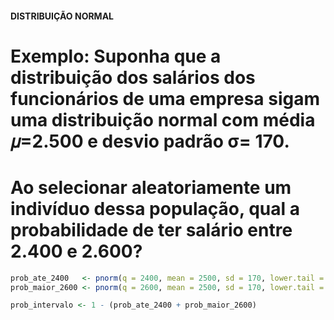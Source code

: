 #### DISTRIBUIÇÃO NORMAL ####

# Exemplo: Suponha que a distribuição dos salários dos funcionários de uma empresa sigam uma distribuição normal com média 𝜇=2.500 e desvio padrão σ= 170.


# Ao selecionar aleatoriamente um indivíduo dessa população, qual a probabilidade de ter salário entre 2.400 e 2.600?

```r

prob_ate_2400   <- pnorm(q = 2400, mean = 2500, sd = 170, lower.tail = TRUE)
prob_maior_2600 <- pnorm(q = 2600, mean = 2500, sd = 170, lower.tail = FALSE)

prob_intervalo <- 1 - (prob_ate_2400 + prob_maior_2600)

```

